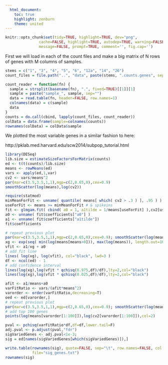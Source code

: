 ```yaml
---
  html_document:
    toc: true
    highlight: zenburn
    theme: united
---
```


```r
knitr::opts_chunk$set(tidy=TRUE, highlight=TRUE, dev="png",
               cache=FALSE, highlight=TRUE, autodep=TRUE, warning=FALSE, error=FALSE,
               message=FALSE, prompt=TRUE, comment='', fig.cap='')
```

First we will load in each of the count files and make a big matrix of N rows
of genes with M columns of samples.

```r
stems = c("1", "3", "4", "5", "6", "12a", "14", "26")
count_files = file.path("..", "data", paste(stems, ".counts.genes", sep=""))
```

```r
count_reader = function(fn) {
  sample = strsplit(basename(fn), ".", fixed=TRUE)[[1]][1]
  sample = paste("sample_", sample, sep="")
  data = read.table(fn, header=FALSE, row.names=1)
  colnames(data) = c(sample)
  data
}
counts = do.call(cbind, lapply(count_files, count_reader))
colData = data.frame(sample=colnames(counts))
rownames(colData) = colData$sample
```

We plotted the most variable genes in a similar fashion to here:

http://pklab.med.harvard.edu/scw2014/subpop_tutorial.html

```r
library(DESeq)
lib.size = estimateSizeFactorsForMatrix(counts)
ed <- t(t(counts)/lib.size)
means <- rowMeans(ed)
vars <- apply(ed,1,var)
cv2 <- vars/means^2
par(mar=c(3.5,3.5,1,1),mgp=c(2,0.65,0),cex=0.9)
smoothScatter(log(means),log(cv2))
```

```r
require(statmod)
minMeanForFit <- unname( quantile( means[ which( cv2 > .3 ) ], .95 ) )
useForFit <- means >= minMeanForFit # & spikeins
fit <- glmgam.fit( cbind( a0 = 1, a1tilde = 1/means[useForFit] ),cv2[useForFit] )
a0 <- unname( fit$coefficients["a0"] )
a1 <- unname( fit$coefficients["a1tilde"])
fit$coefficients
```

```r
# repeat previous plot
par(mar=c(3.5,3.5,1,1),mgp=c(2,0.65,0),cex=0.9); smoothScatter(log(means),log(cv2));
xg <- exp(seq( min(log(means[means>0])), max(log(means)), length.out=1000 ))
vfit <- a1/xg + a0
# add fit line
lines( log(xg), log(vfit), col="black", lwd=3 )
df <- ncol(ed) - 1
# add confidence interval
lines(log(xg),log(vfit * qchisq(0.975,df)/df),lty=2,col="black")
lines(log(xg),log(vfit * qchisq(0.025,df)/df),lty=2,col="black")
```

```r
afit <- a1/means+a0
varFitRatio <- vars/(afit*means^2)
varorder <- order(varFitRatio,decreasing=T)
oed <- ed[varorder,]
# repeat previous plot
par(mar=c(3.5,3.5,1,1),mgp=c(2,0.65,0),cex=0.9); smoothScatter(log(means),log(cv2)); lines( log(xg), log(vfit), col="black", lwd=3 ); lines(log(xg),log(vfit * qchisq(0.975,df)/df),lty=2,col="black"); lines(log(xg),log(vfit * qchisq(0.025,df)/df),lty=2,col="black");
# add top 100 genes
points(log(means[varorder[1:100]]),log(cv2[varorder[1:100]]),col=2)
```

```r
pval <- pchisq(varFitRatio*df,df=df,lower.tail=F)
adj.pval <- p.adjust(pval,"fdr")
sigVariedGenes <- adj.pval<1e-3;
sig = ed[names(sigVariedGenes[which(sigVariedGenes)]),]
```

```r
write.table(rownames(sig), quote=FALSE, sep="\t", row.names=FALSE, col.names=FALSE,
            file="sig_genes.txt")
rownames(sig)
```
